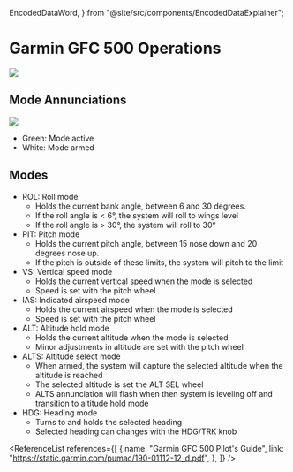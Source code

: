   EncodedDataWord,
} from "@site/src/components/EncodedDataExplainer";

# Garmin GFC 500 Operations

<img src="/img/content/gfc500-panel.png" />

## Mode Annunciations

<img src="/img/content/g5-ap-modes.png" />

- Green: Mode active
- White: Mode armed

## Modes

- ROL: Roll mode
  - Holds the current bank angle, between 6 and 30 degrees.
  - If the roll angle is < 6&deg;, the system will roll to wings level
  - If the roll angle is > 30&deg;, the system will roll to 30&deg;
- PIT: Pitch mode
  - Holds the current pitch angle, between 15 nose down and 20 degrees nose up.
  - If the pitch is outside of these limits, the system will pitch to the limit
- VS: Vertical speed mode
  - Holds the current vertical speed when the mode is selected
  - Speed is set with the pitch wheel
- IAS: Indicated airspeed mode
  - Holds the current airspeed when the mode is selected
  - Speed is set with the pitch wheel
- ALT: Altitude hold mode
  - Holds the current altitude when the mode is selected
  - Minor adjustments in altitude are set with the pitch wheel
- ALTS: Altitude select mode
  - When armed, the system will capture the selected altitude when the altitude
    is reached
  - The selected altitude is set the ALT SEL wheel
  - ALTS annunciation will flash when then system is leveling off and transition
    to altitude hold mode
- HDG: Heading mode
  - Turns to and holds the selected heading
  - Selected heading can changes with the HDG/TRK knob

<ReferenceList
  references={[
    {
      name: "Garmin GFC 500 Pilot's Guide",
      link: "https://static.garmin.com/pumac/190-01112-12_d.pdf",
    },
  ]}
/>
